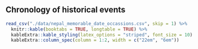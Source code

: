 
## Chronology of historical events

```r
read_csv("./data/nepal_memorable_date_occassions.csv", skip = 1) %>% 
  knitr::kable(booktabs = TRUE, longtable = TRUE) %>% 
  kableExtra::kable_styling(latex_options = "striped", font_size = 10) %>% 
  kableExtra::column_spec(column = 1:2, width = c("22em", "6em"))
```

